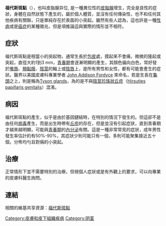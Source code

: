 {{medical}}
'''福代斯斑點'''（{{lang-en|Fordyce's spot}}），也叫皮脂腺异位, 是一種異位性的[[皮脂腺|皮脂腺]]增生，完全是良性的症狀，身體在自然狀態下產生的，屬於個人體質，並沒有任何傳染性，也不和任何其他疾病有關聯，只是單純存在於表面的小突起。雖然有些人認為，這也許是一種[[性病|性病]]或是[[癌症|癌症]]的某種徵兆，但是項推論這與實際的情形並不相符。

== 症狀 ==
福代斯斑點是相當小的突起物，通常生長於[[包皮|包皮]]處，摸起來不會痛，微微的隆起或突起，直徑大約1到3 mm，[[青春期|青春期]]會逐漸明顯的產生，其顏色偏向白色，常好發於[[嘴唇|嘴唇]]、[[頰黏膜|頰黏膜]]、[[陰莖|陰莖]]的軸上或[[陰唇|陰唇]]上，是所有男性和女性，都有可能會產生的症狀。醫界以美國皮膚科專業學者 [[John_Addison_Fordyce|John Addison Fordyce]] 來命名，若是生長在[[龜頭|龜頭]]之上，則是稱為[[Tyson_glands|Tyson glands]]，為的是不與[[陰莖珍珠狀丘疹|陰莖珍珠狀丘疹]]（[[Hirsuties_papillaris_genitalis|Hirsuties papillaris genitalis]]）混淆。

== 病因 ==
福代斯斑點的產生，似乎是由於基因鏈結時，在特別的情況下發生的。但這卻不是由任何[[病毒|病毒]]產生，而是出生時帶有[[丘疹|丘疹]]的存在，但是並沒有引起症狀，直到青春期才越來越明顯，可能與[[青春期|青春期]]的[[內分泌|內分泌]]有關。這是一種非常常見的症狀，成年男性發生率估計約有50%-90%，其症狀少則可能只有一個，多則可能聚集接近五十個，分佈均勻且對偁的小突起。

== 治療 ==
正常情形下並不需要特別的治療，但視個人症狀或是有外觀上的要求，可以向專業的皮膚科醫生詢問。

== 連結 ==
相關的維基共享資源：[http://commons.wikimedia.org/wiki/Fordyce%27s_Spot 福代斯斑點] {{Wayback|url=http://commons.wikimedia.org/wiki/Fordyce%27s_Spot |date=20090428025117 }}

[[Category:皮膚和皮下組織疾病|Category:皮膚和皮下組織疾病]]
[[Category:阴茎|Category:阴茎]]